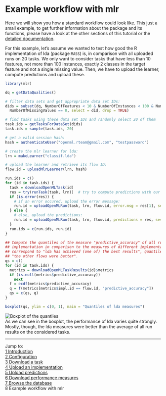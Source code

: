 Example workflow with mlr
=========================

Here we will show you how a standard workflow could look like. This just a small example, to get
further information about the package and its functions, please have a look at the other sections
of this tutorial or the [detailed documentation](http://www.rdocumentation.org/packages/OpenML).

For this example, let's assume we wanted to test how good the R implementation of lda (package 
`MASS`) is, in comparison with all uploaded runs on 20 tasks. We only want to consider tasks
that have less than 10 features, not more than 100 instances, exactly 2 classes in the target
feature and not a single missing value. Then, we have to upload the learner, compute predictions and
upload these.

```r
library(mlr)

dq = getDataQualities()

# filter data sets and get appropriate data set IDs:
dids = subset(dq, NumberOfFeatures < 10 & NumberOfInstances < 100 & NumberOfClasses == 2 & 
  NumberOfMissingValues == 0, select = did, drop = TRUE)

# find tasks using these data set IDs and randomly select 20 of them
task.ids = getTasksForDataSet(dids)
task.ids = sample(task.ids, 20)

# get a valid session hash:
hash = authenticateUser("openml.rteam@gmail.com", "testpassword")

# create the mlr learner for lda:
lrn = makeLearner("classif.lda")

# upload the learner and retrieve its flow ID:
flow.id = uploadMlrLearner(lrn, hash) 

run.ids = c()
for (id in task.ids) {
  task = downloadOpenMLTask(id)
  res = try(runTask(task, lrn))  # try to compute predictions with our learner
  if (is.error(res)) {
    # if an error occured, upload the error message:
    run.id = uploadOpenMLRun(task, lrn, flow.id, error.msg = res[1], session.hash = hash)
  } else {
    # else, upload the predictions:
    run.id = uploadOpenMLRun(task, lrn, flow.id, predictions = res, session.hash = hash)
  } 
  run.ids = c(run.ids, run.id)
}

## Compute the quantiles of the measure "predictive_accuracy" of all runs using our lda  
## implementation in comparison to the measures of different implementations. Quantiles next to 1  
## correspond to "lda has achieved (one of) the best results", quantiles next to 0 correspond to  
## "the other flows were better".
qs = c()
for (id in task.ids) {
  metrics = downloadOpenMLTaskResults(id)$metrics
  if (is.null(metrics$predictive_accuracy))
    next
  f = ecdf(metrics$predictive_accuracy)
  q = f(metrics[metrics$impl.id == flow.id, "predictive_accuracy"])
  qs = c(qs, q)
}

boxplot(qs, ylim = c(0, 1), main = "Quantiles of lda measures")
```
![Boxplot of the quantiles](https://raw.githubusercontent.com/openml/r/master/doc/figures/boxplot_example.png)  
As we can see in the boxplot, the performance of lda varies quite strongly. Mostly, though, the lda
measures were better than the average of all run results on the considered tasks.

----------------------------------------------------------------------------------------------------
Jump to:   
[1 Introduction](1-Introduction.md)  
[2 Configuration](2-Configuration.md)  
[3 Download a task](3-Download-a-task.md)  
[4 Upload an implementation](4-Upload-an-implementation.md)  
[5 Upload predictions](5-Upload-predictions.md)  
[6 Download performance measures](6-Download-performance-measures.md)  
[7 Browse the database](7-Browse-the-database.md)  
8 Example workflow with mlr